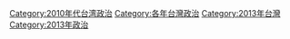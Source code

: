 [[Category:2010年代台湾政治|Category:2010年代台湾政治]]
[[Category:各年台灣政治|Category:各年台灣政治]]
[[Category:2013年台灣|Category:2013年台灣]]
[[Category:2013年政治|Category:2013年政治]]